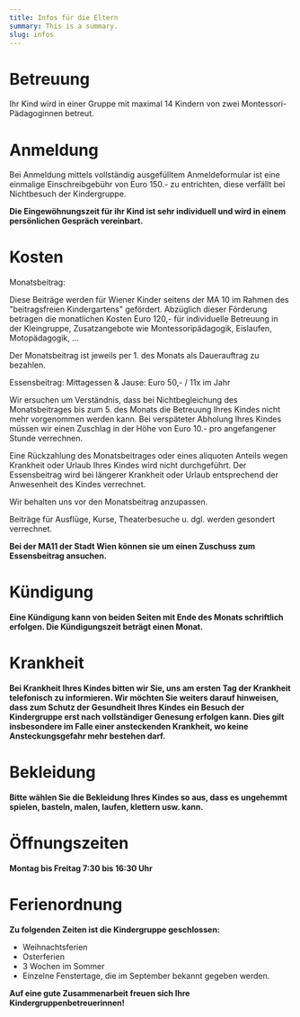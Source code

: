 ```yaml
---
title: Infos für die Eltern
summary: This is a summary.
slug: infos
---
```

# Betreuung

Ihr Kind wird in einer Gruppe mit maximal 14 Kindern von zwei Montessori-Pädagoginnen betreut.

# Anmeldung

Bei Anmeldung mittels vollständig ausgefülltem Anmeldeformular ist eine einmalige Einschreibgebühr von Euro 150.- zu entrichten, diese verfällt bei Nichtbesuch der Kindergruppe.

**Die Eingewöhnungszeit für ihr Kind ist sehr individuell und wird in einem persönlichen Gespräch vereinbart.**

# Kosten

Monatsbeitrag:

Diese Beiträge werden für Wiener Kinder seitens der MA 10 im Rahmen des "beitragsfreien Kindergartens" gefördert. Abzüglich dieser Förderung betragen die monatlichen Kosten Euro 120,- für individuelle Betreuung in der Kleingruppe, Zusatzangebote wie Montessoripädagogik, Eislaufen, Motopädagogik, ...

Der Monatsbeitrag ist jeweils per 1. des Monats als Dauerauftrag zu bezahlen.

Essensbeitrag: Mittagessen & Jause: Euro 50,- / 11x im Jahr

Wir ersuchen um Verständnis, dass bei Nichtbegleichung des Monatsbeitrages bis zum 5. des Monats die Betreuung Ihres Kindes nicht mehr vorgenommen werden kann. Bei verspäteter Abholung Ihres Kindes müssen wir einen Zuschlag in der Höhe von Euro 10.- pro angefangener Stunde verrechnen.

Eine Rückzahlung des Monatsbeitrages oder eines aliquoten Anteils wegen Krankheit oder Urlaub Ihres Kindes wird nicht durchgeführt. Der Essensbeitrag wird bei längerer Krankheit oder Urlaub entsprechend der Anwesenheit des Kindes verrechnet.

Wir behalten uns vor den Monatsbeitrag anzupassen.

Beiträge für Ausflüge, Kurse, Theaterbesuche u. dgl. werden gesondert verrechnet.

**Bei der MA11 der Stadt Wien können sie um einen Zuschuss zum Essensbeitrag ansuchen.**

# Kündigung

**Eine Kündigung kann von beiden Seiten mit Ende des Monats schriftlich erfolgen. Die Kündigungszeit beträgt einen Monat.**

# Krankheit

**Bei Krankheit Ihres Kindes bitten wir Sie, uns am ersten Tag der Krankheit telefonisch zu informieren. Wir möchten Sie weiters darauf hinweisen, dass zum Schutz der Gesundheit Ihres Kindes ein Besuch der Kindergruppe erst nach vollständiger Genesung erfolgen kann. Dies gilt insbesondere im Falle einer ansteckenden Krankheit, wo keine Ansteckungsgefahr mehr bestehen darf.**

# Bekleidung

**Bitte wählen Sie die Bekleidung Ihres Kindes so aus, dass es ungehemmt spielen, basteln, malen, laufen, klettern usw. kann.**

# Öffnungszeiten

**Montag bis Freitag 7:30 bis 16:30 Uhr**

# Ferienordnung

**Zu folgenden Zeiten ist die Kindergruppe geschlossen:**

* Weihnachtsferien
* Osterferien
* 3 Wochen im Sommer
* Einzelne Fenstertage, die im September bekannt gegeben werden.

**Auf eine gute Zusammenarbeit freuen sich Ihre Kindergruppenbetreuerinnen!**
